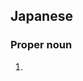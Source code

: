 ==Japanese==
{{ja-kanjitab|てら|お|yomi=k}}

===Proper noun===
{{ja-pos|てらお|proper}}

# {{surname|lang=ja|sort=てらお}}